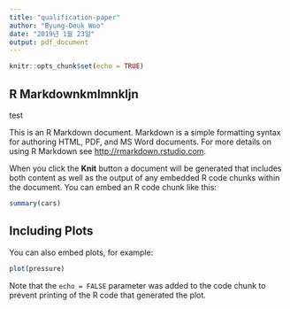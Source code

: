 ```yaml
---
title: "qualification-paper"
author: "Byung-Deuk Woo"
date: "2019년 1월 23일"
output: pdf_document
---
```


```r
knitr::opts_chunk$set(echo = TRUE)
```

## R Markdownkmlmnkljn
test

This is an R Markdown document. Markdown is a simple formatting syntax for authoring HTML, PDF, and MS Word documents. For more details on using R Markdown see <http://rmarkdown.rstudio.com>.

When you click the **Knit** button a document will be generated that includes both content as well as the output of any embedded R code chunks within the document. You can embed an R code chunk like this:

```r
summary(cars)
```

## Including Plots

You can also embed plots, for example:

```r
plot(pressure)
```

Note that the `echo = FALSE` parameter was added to the code chunk to prevent printing of the R code that generated the plot.
